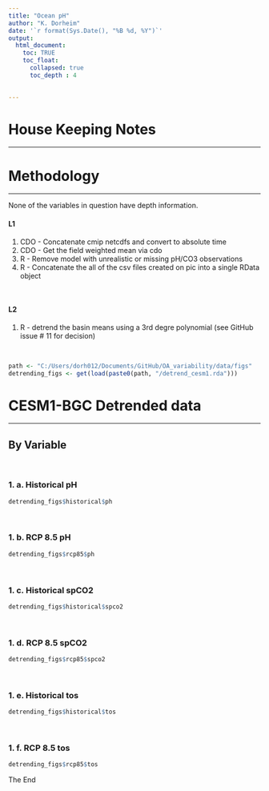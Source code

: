 ```yaml
---
title: "Ocean pH"
author: "K. Dorheim"
date: '`r format(Sys.Date(), "%B %d, %Y")`'
output: 
  html_document:
    toc: TRUE
    toc_float:
      collapsed: true
      toc_depth : 4

   
---
```


# House Keeping Notes
****

# Methodology 
****

None of the variables in question have depth information. 

#### L1
1. CDO - Concatenate cmip netcdfs and convert to absolute time 
2. CDO - Get the field weighted mean via cdo 
3. R - Remove model with unrealistic or missing pH/CO3 observations 
4. R - Concatenate the all of the csv files created on pic into a single RData object

<br>

#### L2
1. R - detrend the basin means using a 3rd degre polynomial (see GitHub issue # 11 for decision)

<br>


```r
path <- "C:/Users/dorh012/Documents/GitHub/OA_variability/data/figs"
detrending_figs <- get(load(paste0(path, "/detrend_cesm1.rda")))
```

# CESM1-BGC Detrended data
****

## By Variable

<br>

### 1. a. Historical pH

```r
detrending_figs$historical$ph
```

<br>

### 1. b. RCP 8.5 pH


```r
detrending_figs$rcp85$ph
```

<br>

### 1. c. Historical spCO2

```r
detrending_figs$historical$spco2
```

<br>

### 1. d. RCP 8.5 spCO2

```r
detrending_figs$rcp85$spco2
```

<br>

### 1. e. Historical tos

```r
detrending_figs$historical$tos
```

<br>

### 1. f. RCP 8.5 tos

```r
detrending_figs$rcp85$tos
```


The End
